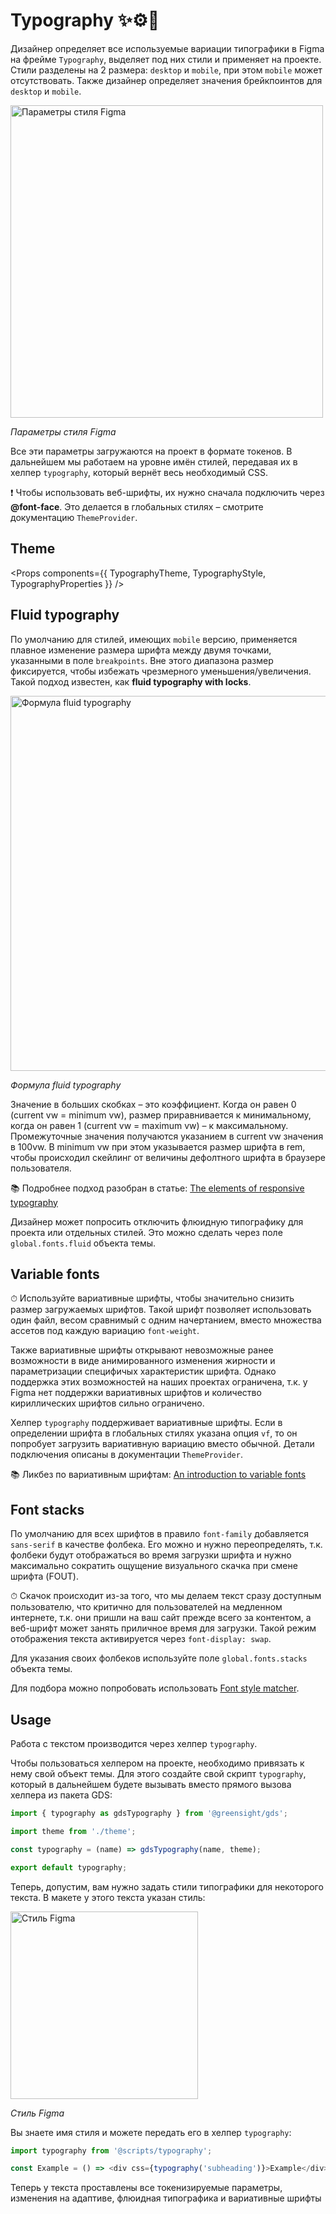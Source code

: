 

<Meta title="Dev / Emotion / Typography" />

# Typography ✨⚙️🤖

Дизайнер определяет все используемые вариации типографики в Figma на фрейме `Typography`, выделяет под них стили и применяет на проекте. Стили разделены на 2 размера: `desktop` и `mobile`, при этом `mobile` может отсутствовать. Также дизайнер определяет значения брейкпоинтов для `desktop` и `mobile`.

<img src="images/typography/style-properties.png" alt="Параметры стиля Figma" width="500" />

_Параметры стиля Figma_

Все эти параметры загружаются на проект в формате токенов. В дальнейшем мы работаем на уровне имён стилей, передавая их в хелпер `typography`, который вернёт весь необходимый CSS.

❗️ Чтобы использовать веб-шрифты, их нужно сначала подключить через **@font-face**. Это делается в глобальных стилях – смотрите документацию `ThemeProvider`.

## Theme

<Props components={{ TypographyTheme, TypographyStyle, TypographyProperties }} />

## Fluid typography

По умолчанию для стилей, имеющих `mobile` версию, применяется плавное изменение размера шрифта между двумя точками, указанными в поле `breakpoints`. Вне этого диапазона размер фиксируется, чтобы избежать чрезмерного уменьшения/увеличения. Такой подход известен, как **fluid typography with locks**.

<img src="images/typography/fluid-typography.png" alt="Формула fluid typography" width="600" />

_Формула fluid typography_

Значение в больших скобках – это коэффициент. Когда он равен 0 (current vw = minimum vw), размер приравнивается к минимальному, когда он равен 1 (current vw = maximum vw) – к максимальному. Промежуточные значения получаются указанием в current vw значения в 100vw. В minimum vw при этом указывается размер шрифта в rem, чтобы происходил скейлинг от величины дефолтного шрифта в браузере пользователя.

📚 Подробнее подход разобран в статье: [The elements of responsive typography](https://blog.logrocket.com/the-elements-of-responsive-typography/)

Дизайнер может попросить отключить флюидную типографику для проекта или отдельных стилей. Это можно сделать через поле `global.fonts.fluid` объекта темы.

## Variable fonts

⏱ Используйте вариативные шрифты, чтобы значительно снизить размер загружаемых шрифтов. Такой шрифт позволяет использовать один файл, весом сравнимый с одним начертанием, вместо множества ассетов под каждую вариацию `font-weight`.

Также вариативные шрифты открывают невозможные ранее возможности в виде анимированного изменения жирности и параметризации специфичых характеристик шрифта. Однако поддержка этих возможностей на наших проектах ограничена, т.к. у Figma нет поддержки вариативных шрифтов и количество кириллических шрифтов сильно ограничено.

Хелпер `typography` поддерживает вариативные шрифты. Если в определении шрифта в глобальных стилях указана опция `vf`, то он попробует загрузить вариативную вариацию вместо обычной. Детали подключения описаны в документации `ThemeProvider`.

📚 Ликбез по вариативным шрифтам: [An introduction to variable fonts](https://24ways.org/2019/an-introduction-to-variable-fonts/)

## Font stacks

По умолчанию для всех шрифтов в правило `font-family` добавляется `sans-serif` в качестве фолбека. Его можно и нужно переопределять, т.к. фолбеки будут отображаться во время загрузки шрифта и нужно максимально сократить ощущение визуального скачка при смене шрифта (FOUT).

⏱ Скачок происходит из-за того, что мы делаем текст сразу доступным пользователю, что критично для пользователей на медленном интернете, т.к. они пришли на ваш сайт прежде всего за контентом, а веб-шрифт может занять приличное время для загрузки. Такой режим отображения текста активируется через `font-display: swap`.

Для указания своих фолбеков используйте поле `global.fonts.stacks` объекта темы.

Для подбора можно попробовать использовать [Font style matcher](https://meowni.ca/font-style-matcher/).

## Usage

Работа с текстом производится через хелпер `typography`.

Чтобы пользоваться хелпером на проекте, необходимо привязать к нему свой объект темы. Для этого создайте свой скрипт `typography`, который в дальнейшем будете вызывать вместо прямого вызова хелпера из пакета GDS:

```js
import { typography as gdsTypography } from '@greensight/gds';

import theme from './theme';

const typography = (name) => gdsTypography(name, theme);

export default typography;
```

Теперь, допустим, вам нужно задать стили типографики для некоторого текста. В макете у этого текста указан стиль:

<img src="images/typography/style.png" alt="Стиль Figma" width="300" />

_Стиль Figma_

Вы знаете имя стиля и можете передать его в хелпер `typography`:

```js
import typography from '@scripts/typography';

const Example = () => <div css={typography('subheading')}>Example</div>;
```

Теперь у текста проставлены все токенизируемые параметры, изменения на адаптиве, флюидная типографика и вариативные шрифты
